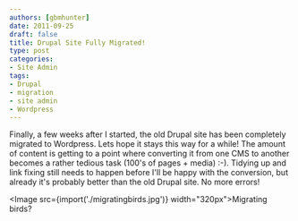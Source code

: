 ```yaml
---
authors: [gbmhunter]
date: 2011-09-25
draft: false
title: Drupal Site Fully Migrated!
type: post
categories:
- Site Admin
tags:
- Drupal
- migration
- site admin
- Wordpress
---
```



Finally, a few weeks after I started, the old Drupal site has been completely migrated to Wordpress. Lets hope it stays this way for a while! The amount of content is getting to a point where converting it from one CMS to another becomes a rather tedious task (100's of pages + media) :-). Tidying up and link fixing still needs to happen before I'll be happy with the conversion, but already it's probably better than the old Drupal site. No more errors!

<Image src={import('./migratingbirds.jpg')} width="320px">Migrating birds?</Image>
